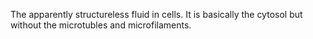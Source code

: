 The apparently structureless fluid in cells. It is basically the cytosol but without the microtubles and microfilaments.

{{cellbio-stub}}